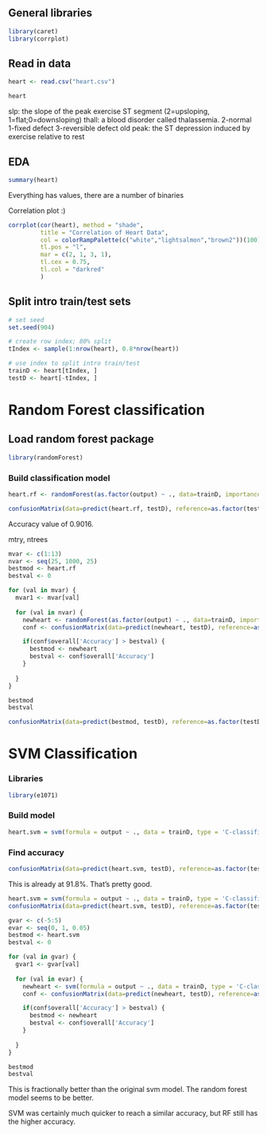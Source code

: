 ## General libraries

```r
library(caret)
library(corrplot)
```


## Read in data

```r
heart <- read.csv("heart.csv")

heart
```

slp: the slope of the peak exercise ST segment (2=upsloping, 1=flat;0=downsloping)
thall: a blood disorder called thalassemia. 2-normal 1-fixed defect 3-reversible defect
old peak: the ST depression induced by exercise relative to rest

## EDA

```r
summary(heart)
```

Everything has values, there are a number of binaries

Correlation plot :)

```r
corrplot(cor(heart), method = "shade",
         title = "Correlation of Heart Data",
         col = colorRampPalette(c("white","lightsalmon","brown2"))(100),
         tl.pos = "l", 
         mar = c(2, 1, 3, 1),
         tl.cex = 0.75,
         tl.col = "darkred"
         ) 
```


## Split intro train/test sets

```r
# set seed
set.seed(904)

# create row index; 80% split
tIndex <- sample(1:nrow(heart), 0.8*nrow(heart))

# use index to split intro train/test
trainD <- heart[tIndex, ]
testD <- heart[-tIndex, ]
```

# Random Forest classification

## Load random forest package

```r
library(randomForest)
```

### Build classification model

```r
heart.rf <- randomForest(as.factor(output) ~ ., data=trainD, importance=TRUE, proximity=TRUE)
```

```r
confusionMatrix(data=predict(heart.rf, testD), reference=as.factor(testD$output))
```

Accuracy value of 0.9016.

mtry, ntrees

```r
mvar <- c(1:13)
nvar <- seq(25, 1000, 25)
bestmod <- heart.rf
bestval <- 0

for (val in mvar) {
  mvar1 <- mvar[val]
  
  for (val in nvar) {
    newheart <- randomForest(as.factor(output) ~ ., data=trainD, importance=TRUE, proximity=TRUE, mtry=mvar1, ntrees=nvar)
    conf <- confusionMatrix(data=predict(newheart, testD), reference=as.factor(testD$output))

    if(conf$overall['Accuracy'] > bestval) {
      bestmod <- newheart
      bestval <- conf$overall['Accuracy']
    }
    
  }
}


```


```r
bestmod
bestval

```

```r
confusionMatrix(data=predict(bestmod, testD), reference=as.factor(testD$output))
```


# SVM Classification

### Libraries 

```r
library(e1071)
```

### Build model

```r
heart.svm = svm(formula = output ~ ., data = trainD, type = 'C-classification', kernel = 'linear')
```

### Find accuracy

```r
confusionMatrix(data=predict(heart.svm, testD), reference=as.factor(testD$output))
```

This is already at 91.8%. That's pretty good.

```r
heart.svm = svm(formula = output ~ ., data = trainD, type = 'C-classification', kernel = 'linear')
confusionMatrix(data=predict(heart.svm, testD), reference=as.factor(testD$output))
```


```r
gvar <- c(-5:5)
evar <- seq(0, 1, 0.05)
bestmod <- heart.svm
bestval <- 0

for (val in gvar) {
  gvar1 <- gvar[val]
  
  for (val in evar) {
    newheart <- svm(formula = output ~ ., data = trainD, type = 'C-classification', kernel = 'linear', epsilon=evar, gamma=10^gvar1)
    conf <- confusionMatrix(data=predict(newheart, testD), reference=as.factor(testD$output))

    if(conf$overall['Accuracy'] > bestval) {
      bestmod <- newheart
      bestval <- conf$overall['Accuracy']
    }
    
  }
}


```


```r
bestmod
bestval

```

This is fractionally better than the original svm model. The random forest model seems to be better.

SVM was certainly much quicker to reach a similar accuracy, but RF still has the higher accuracy.